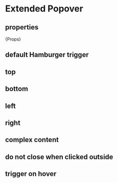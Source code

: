 
<Meta of={ExtendedPopoverStories} />

# Extended Popover

## properties

<Markdown>{Props}</Markdown>

## default Hamburger trigger

<Canvas>
  <Story of={ExtendedPopoverStories.Default} />
</Canvas>

## top

<Canvas>
  <Story of={ExtendedPopoverStories.Top} />
</Canvas>

## bottom

<Canvas>
  <Story of={ExtendedPopoverStories.Bottom} />
</Canvas>

## left

<Canvas>
  <Story of={ExtendedPopoverStories.Left} />
</Canvas>

## right

<Canvas>
  <Story of={ExtendedPopoverStories.Right} />
</Canvas>

## complex content

<Canvas>
  <Story of={ExtendedPopoverStories.Complex} />
</Canvas>

## do not close when clicked outside

<Canvas>
  <Story of={ExtendedPopoverStories.Keep} />
</Canvas>

## trigger on hover

<Canvas>
  <Story of={ExtendedPopoverStories.Hover} />
</Canvas>
